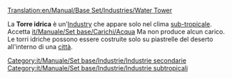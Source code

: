 [[Translation:en/Manual/Base Set/Industries/Water Tower]]

{{it/Manuale/Set base/Industrie/MenuInd|nome=Torre idrica
|immagine=en/Manual/Base Set/Industries/Water tower.png
|climi=[[it/Manuale/Clima#sub-tropicale|Sub-tropicale]]
|accetta=[[it/Manuale/Set base/Carichi/Acqua]]
|produce=Nulla
}}

La  '''Torre idrica''' è un'[[en/Manual/Industries|Industry]] che appare solo nel clima [[it/Manuale/Clima#sub-tropicale|sub-tropicale]]. Accetta [[it/Manuale/Set base/Carichi/Acqua]] Ma non produce alcun carico. Le torri idriche possono essere costruite solo su piastrelle del deserto all'interno di una [[it/Manual/Città|città]].

{{it/Manuale/Set base/Industrie/Navbox Industrie}}

[[Category:it/Manuale/Set base/Industrie/Industrie secondarie]]
[[Category:it/Manuale/Set base/Industrie/Industrie subtropicali]]